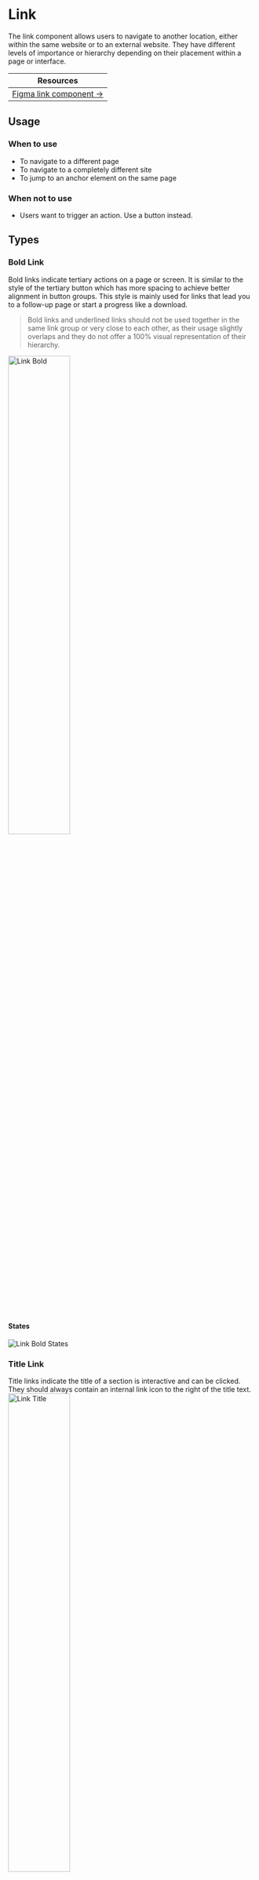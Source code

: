 


<Meta of={LinkStories} /> 


# Link
The link component allows users to navigate to another location, either within the same website or to an external website. They have different levels of importance or hierarchy depending on their placement within a page or interface.

| Resources                                                                                                             |
|-----------------------------------------------------------------------------------------------------------------------|
| [Figma link component →](https://www.figma.com/design/zPvPwPgb4EsYFXKC2nhzSG/Infineon-DDS-%7C-Main?node-id=3569-6510) |

## Usage

### When to use
- To navigate to a different page
- To navigate to a completely different site
- To jump to an anchor element on the same page
 
### When not to use
- Users want to trigger an action. Use a button instead.

## Types

### Bold Link
Bold links indicate tertiary actions on a page or screen. It is similar to the style of the tertiary button which has more spacing to achieve better alignment in button groups. This style is mainly used for links that lead you to a follow-up page or start a progress like a download.
> Bold links and underlined links should not be used together in the same link group or very close to each other, as their usage slightly overlaps and they do not offer a 100% visual representation of their hierarchy. 
<img src={LinkBold} alt="Link Bold" width="50%" />

#### States
<img src={LinkBoldStates} alt="Link Bold States" />

### Title Link
Title links indicate the title of a section is interactive and can be clicked. They should always contain an internal link icon to the right of the title text.
<img src={LinkTitle} alt="Link Title" width="50%" />

#### States
<img src={LinkTitleStates} alt="Link Title States" />

### Underline Link
Underlined links indicate quaternary actions on a page or screen. The style differs a lot from a button and it can be used to show very distinct action from a button group displayed next to it. In situations where several links are shown close to each other, this style can help to keep the individual links more readable. Other use cases are actions that do not lead to another page but just modify the content shown on the current page, e.g. "Expand" "Show more" or "Quick view".
<img src={LinkUnderline} alt="Link Underline" width="50%" />

#### States
<img src={LinkUnderlineStates} alt="Link Underline States" />

### Menu Link
This style is supposed to be used in some kind of a menu like the menu in a footer.
<img src={LinkMenu} alt="Link Menu" width="50%" />

#### States
<img src={LinkMenuStates} alt="Link Menu States" />

### Inline Link
Inline links should assume the text properties of the content they are nested within.
> Since inline links natively follow the text size and style of a text paragraph, there are no fixed sizes for the type of link.

<img src={LinkInline} alt="Link Inline" width="50%" />

#### States
<img src={LinkInlineStates} alt="Link Inline States" />

**Default**\
Native underlined text style. Text color is `ocean-500`.

**Hover**\
Text color is `ocean-600`.

**Pressed**\
Text color is `ocean-700`.

**Focus**\
Text color is `ocean-500`. Text has a native browser outline of 1px outline width.

### Inline Link Error
<img src={LinkInlineError} alt="Link Inline Error" width="50%" />

#### States
<img src={LinkInlineErrorStates} alt="Link Inline Error States" />

**Default**\
Native underlined text style. Text color is `red-500`.

**Hover**\
Text color is `red-600`.

**Pressed**\
Text color is `red-700`.

**Focus**\
Text color is `red-500`. Text has a native browser outline of 1px outline width.

## Icon placement

### Icon left
Links with functional or decorative icons should be placed to the left of a link.
<img src={LinkIconLeft} alt="Link Icon Left" width="50%" />

#### Example
<img src={LinkIconPlacementLeft} alt="Link Icon Placement Left" />

### Icon right
Normally, links with right-aligned icons should be used as links with a right-arrow icon. This is used to make it clear to users that they are changing the page because they want to find out detailed information about a topic, for example.
<img src={LinkIconRight} alt="Link Icon Right" width="50%" />

#### Example
<img src={LinkIconPlacementRight} alt="Link Icon Placement Right" />

## Size
There are four different link sizes that can be used flexibly: 14px, 16px, 18px and 20px.
<img src={LinkSizes} alt="Link Size" />

## Text size alignment
<img src={LinkFontSizeAlignment} alt="Link Font Size Alignment" width="50%" />
The size of link text components **(2)** should inherit the font size of the body copy **(1)** preceding it.


## Mouse interaction
All link variants are clickable together with the icons placed in front of or behind them. Only one target is defined as a link-url and cannot contain two separate ones. The click area corresponds to the height and width of the respective link size.
<img src={LinkMouseInteraction} alt="Link Mouse Interaction" width="50%" />